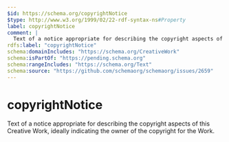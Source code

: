 ```yaml
---
$id: https://schema.org/copyrightNotice
$type: http://www.w3.org/1999/02/22-rdf-syntax-ns#Property
label: copyrightNotice
comment: |
  Text of a notice appropriate for describing the copyright aspects of this Creative Work, ideally indicating the owner of the copyright for the Work.
rdfs:label: "copyrightNotice"
schema:domainIncludes: "https://schema.org/CreativeWork"
schema:isPartOf: "https://pending.schema.org"
schema:rangeIncludes: "https://schema.org/Text"
schema:source: "https://github.com/schemaorg/schemaorg/issues/2659"
---
```


# copyrightNotice

Text of a notice appropriate for describing the copyright aspects of this Creative Work, ideally indicating the owner of the copyright for the Work.

